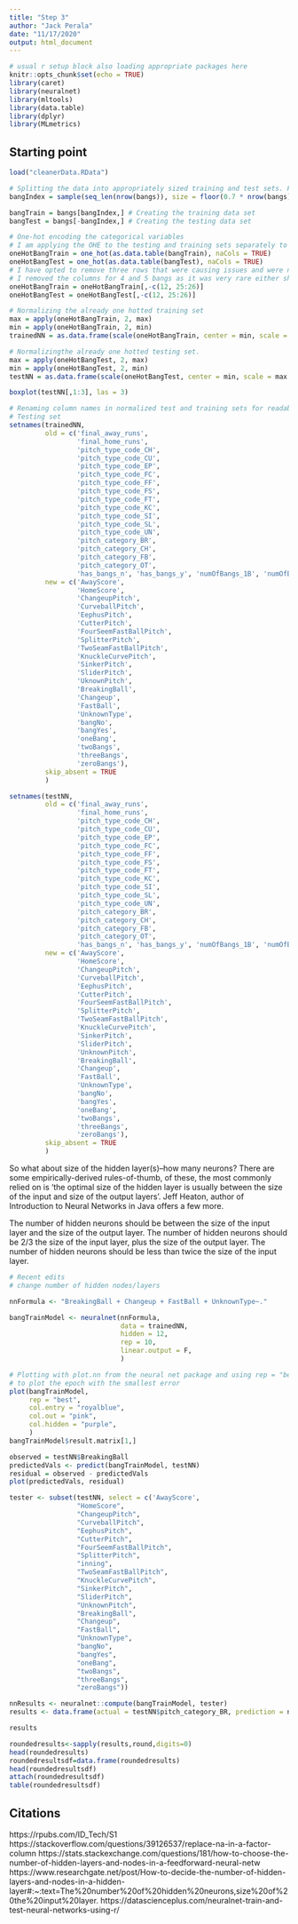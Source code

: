 ---
title: "Step 3"
author: "Jack Perala"
date: "11/17/2020"
output: html_document
---

```{r setup, include=FALSE}
# usual r setup block also loading appropriate packages here
knitr::opts_chunk$set(echo = TRUE)
library(caret)
library(neuralnet)
library(mltools)
library(data.table)
library(dplyr)
library(MLmetrics)
```

## Starting point
```{r load cleanerData, include=FALSE}
load("cleanerData.RData")

# Splitting the data into appropriately sized training and test sets. For now this is split at 70% training and 30% test.
bangIndex = sample(seq_len(nrow(bangs)), size = floor(0.7 * nrow(bangs)))

bangTrain = bangs[bangIndex,] # Creating the training data set
bangTest = bangs[-bangIndex,] # Creating the testing data set
```

```{r}
# One-hot encoding the categorical variables
# I am applying the OHE to the testing and training sets separately to preserve individuality although they are receiving the same transformation.
oneHotBangTrain = one_hot(as.data.table(bangTrain), naCols = TRUE)
oneHotBangTest = one_hot(as.data.table(bangTest), naCols = TRUE)
# I have opted to remove three rows that were causing issues and were not very intuitive. 
# I removed the columns for 4 and 5 bangs as it was very rare either showed up (an occurrence of 5 bangs was present one time in the original data set). Not only did I figure this would cause issues in terms of accuracy but it was also causing issues in the normalization stage as there was not enough values to split between the testing and training sets. So when normalization occured there were not enough "positive" values to go around resulting in columns of NaN's
oneHotBangTrain = oneHotBangTrain[,-c(12, 25:26)]
oneHotBangTest = oneHotBangTest[,-c(12, 25:26)]
```

```{r}
# Normalizing the already one hotted training set
max = apply(oneHotBangTrain, 2, max)
min = apply(oneHotBangTrain, 2, min)
trainedNN = as.data.frame(scale(oneHotBangTrain, center = min, scale = max - min))

# Normalizingthe already one hotted testing set.
max = apply(oneHotBangTest, 2, max)
min = apply(oneHotBangTest, 2, min)
testNN = as.data.frame(scale(oneHotBangTest, center = min, scale = max - min))

boxplot(testNN[,1:3], las = 3)
```

```{r}
# Renaming column names in normalized test and training sets for readability.
# Testing set
setnames(trainedNN, 
         old = c('final_away_runs',
                 'final_home_runs',
                 'pitch_type_code_CH',
                 'pitch_type_code_CU',
                 'pitch_type_code_EP',
                 'pitch_type_code_FC',
                 'pitch_type_code_FF',
                 'pitch_type_code_FS',
                 'pitch_type_code_FT',
                 'pitch_type_code_KC',
                 'pitch_type_code_SI',
                 'pitch_type_code_SL',
                 'pitch_type_code_UN',
                 'pitch_category_BR',
                 'pitch_category_CH',
                 'pitch_category_FB',
                 'pitch_category_OT',
                 'has_bangs_n', 'has_bangs_y', 'numOfBangs_1B', 'numOfBangs_2B', 'numOfBangs_3B', 'numOfBangs_0'), 
         new = c('AwayScore',
                 'HomeScore',
                 'ChangeupPitch',
                 'CurveballPitch',
                 'EephusPitch',
                 'CutterPitch',
                 'FourSeemFastBallPitch',
                 'SplitterPitch',
                 'TwoSeamFastBallPitch',
                 'KnuckleCurvePitch',
                 'SinkerPitch',
                 'SliderPitch',
                 'UknownPitch',
                 'BreakingBall',
                 'Changeup',
                 'FastBall',
                 'UnknownType',
                 'bangNo',
                 'bangYes',
                 'oneBang',
                 'twoBangs', 
                 'threeBangs', 
                 'zeroBangs'),
         skip_absent = TRUE
         )

setnames(testNN, 
         old = c('final_away_runs',
                 'final_home_runs',
                 'pitch_type_code_CH',
                 'pitch_type_code_CU',
                 'pitch_type_code_EP',
                 'pitch_type_code_FC',
                 'pitch_type_code_FF',
                 'pitch_type_code_FS',
                 'pitch_type_code_FT',
                 'pitch_type_code_KC',
                 'pitch_type_code_SI',
                 'pitch_type_code_SL',
                 'pitch_type_code_UN',
                 'pitch_category_BR',
                 'pitch_category_CH',
                 'pitch_category_FB',
                 'pitch_category_OT',
                 'has_bangs_n', 'has_bangs_y', 'numOfBangs_1B', 'numOfBangs_2B', 'numOfBangs_3B', 'numOfBangs_0'), 
         new = c('AwayScore',
                 'HomeScore',
                 'ChangeupPitch',
                 'CurveballPitch',
                 'EephusPitch',
                 'CutterPitch',
                 'FourSeemFastBallPitch',
                 'SplitterPitch',
                 'TwoSeamFastBallPitch',
                 'KnuckleCurvePitch',
                 'SinkerPitch',
                 'SliderPitch',
                 'UnknownPitch',
                 'BreakingBall',
                 'Changeup',
                 'FastBall',
                 'UnknownType',
                 'bangNo',
                 'bangYes',
                 'oneBang',
                 'twoBangs', 
                 'threeBangs', 
                 'zeroBangs'),
         skip_absent = TRUE
         )
```

So what about size of the hidden layer(s)--how many neurons? There are some empirically-derived rules-of-thumb, of these, the most commonly relied on is 'the optimal size of the hidden layer is usually between the size of the input and size of the output layers'. Jeff Heaton, author of Introduction to Neural Networks in Java offers a few more.

The number of hidden neurons should be between the size of the input layer and the size of the output layer.
The number of hidden neurons should be 2/3 the size of the input layer, plus the size of the output layer.
The number of hidden neurons should be less than twice the size of the input layer.

```{r}
# Recent edits
# change number of hidden nodes/layers

nnFormula <- "BreakingBall + Changeup + FastBall + UnknownType~."

bangTrainModel <- neuralnet(nnFormula, 
                            data = trainedNN,
                            hidden = 12,
                            rep = 10,
                            linear.output = F,
                            )
```

```{r}
# Plotting with plot.nn from the neural net package and using rep = "best" 
# to plot the epoch with the smallest error
plot(bangTrainModel, 
     rep = "best",
     col.entry = "royalblue",
     col.out = "pink",
     col.hidden = "purple",
     )
bangTrainModel$result.matrix[1,]
```

```{r}
observed = testNN$BreakingBall
predictedVals <- predict(bangTrainModel, testNN)
residual = observed - predictedVals
plot(predictedVals, residual)
```

```{r}
tester <- subset(testNN, select = c('AwayScore',
                 "HomeScore",
                 "ChangeupPitch",
                 "CurveballPitch",
                 "EephusPitch",
                 "CutterPitch",
                 "FourSeemFastBallPitch",
                 "SplitterPitch",
                 "inning",
                 "TwoSeamFastBallPitch",
                 "KnuckleCurvePitch",
                 "SinkerPitch",
                 "SliderPitch",
                 "UnknownPitch",
                 "BreakingBall",
                 "Changeup",
                 "FastBall",
                 "UnknownType",
                 "bangNo",
                 "bangYes",
                 "oneBang",
                 "twoBangs", 
                 "threeBangs", 
                 "zeroBangs"))

nnResults <- neuralnet::compute(bangTrainModel, tester)
results <- data.frame(actual = testNN$pitch_category_BR, prediction = nnResults$net.result)

results

roundedresults<-sapply(results,round,digits=0)
head(roundedresults)
roundedresultsdf=data.frame(roundedresults)
head(roundedresultsdf)
attach(roundedresultsdf)
table(roundedresultsdf)
```
## Citations
https://rpubs.com/ID_Tech/S1
https://stackoverflow.com/questions/39126537/replace-na-in-a-factor-column
https://stats.stackexchange.com/questions/181/how-to-choose-the-number-of-hidden-layers-and-nodes-in-a-feedforward-neural-netw
https://www.researchgate.net/post/How-to-decide-the-number-of-hidden-layers-and-nodes-in-a-hidden-layer#:~:text=The%20number%20of%20hidden%20neurons,size%20of%20the%20input%20layer.
https://datascienceplus.com/neuralnet-train-and-test-neural-networks-using-r/